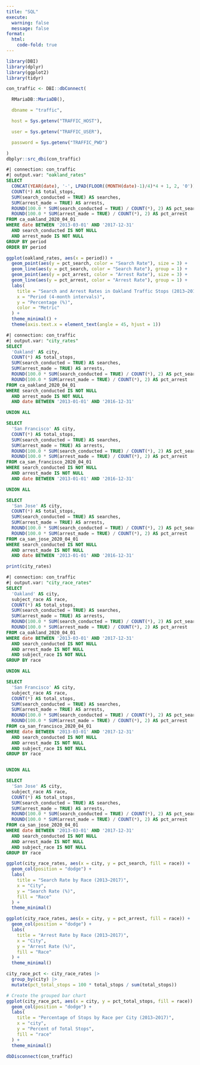 ```yaml
---
title: "SQL"
execute: 
  warning: false
  message: false
format:
  html: 
    code-fold: true
---
```


```r
library(DBI)
library(dplyr)
library(ggplot2)
library(tidyr)

con_traffic <- DBI::dbConnect(

  RMariaDB::MariaDB(),

  dbname = "traffic",

  host = Sys.getenv("TRAFFIC_HOST"),

  user = Sys.getenv("TRAFFIC_USER"),

  password = Sys.getenv("TRAFFIC_PWD")

)
dbplyr::src_dbi(con_traffic)
```



```sql
#| connection: con_traffic
#| output.var: "oakland_rates"
SELECT
  CONCAT(YEAR(date), '-', LPAD(FLOOR((MONTH(date)-1)/4)*4 + 1, 2, '0')) AS period,
  COUNT(*) AS total_stops,
  SUM(search_conducted = TRUE) AS searches,
  SUM(arrest_made = TRUE) AS arrests,
  ROUND(100.0 * SUM(search_conducted = TRUE) / COUNT(*), 2) AS pct_search,
  ROUND(100.0 * SUM(arrest_made = TRUE) / COUNT(*), 2) AS pct_arrest
FROM ca_oakland_2020_04_01
WHERE date BETWEEN '2013-03-01' AND '2017-12-31'
  AND search_conducted IS NOT NULL
  AND arrest_made IS NOT NULL
GROUP BY period
ORDER BY period
```

```r
ggplot(oakland_rates, aes(x = period)) +
  geom_point(aes(y = pct_search, color = "Search Rate"), size = 3) +
  geom_line(aes(y = pct_search, color = "Search Rate"), group = 1) +
  geom_point(aes(y = pct_arrest, color = "Arrest Rate"), size = 3) +
  geom_line(aes(y = pct_arrest, color = "Arrest Rate"), group = 1) +
  labs(
    title = "Search and Arrest Rates in Oakland Traffic Stops (2013–2017)",
    x = "Period (4-month intervals)",
    y = "Percentage (%)",
    color = "Metric"
  ) +
  theme_minimal() +
  theme(axis.text.x = element_text(angle = 45, hjust = 1))

```



```sql
#| connection: con_traffic
#| output.var: "city_rates"
SELECT
  'Oakland' AS city,
  COUNT(*) AS total_stops,
  SUM(search_conducted = TRUE) AS searches,
  SUM(arrest_made = TRUE) AS arrests,
  ROUND(100.0 * SUM(search_conducted = TRUE) / COUNT(*), 2) AS pct_search,
  ROUND(100.0 * SUM(arrest_made = TRUE) / COUNT(*), 2) AS pct_arrest
FROM ca_oakland_2020_04_01
WHERE search_conducted IS NOT NULL 
  AND arrest_made IS NOT NULL
  AND date BETWEEN '2013-01-01' AND '2016-12-31'

UNION ALL

SELECT
  'San Francisco' AS city,
  COUNT(*) AS total_stops,
  SUM(search_conducted = TRUE) AS searches,
  SUM(arrest_made = TRUE) AS arrests,
  ROUND(100.0 * SUM(search_conducted = TRUE) / COUNT(*), 2) AS pct_search,
  ROUND(100.0 * SUM(arrest_made = TRUE) / COUNT(*), 2) AS pct_arrest
FROM ca_san_francisco_2020_04_01
WHERE search_conducted IS NOT NULL 
  AND arrest_made IS NOT NULL
  AND date BETWEEN '2013-01-01' AND '2016-12-31'

UNION ALL

SELECT
  'San Jose' AS city,
  COUNT(*) AS total_stops,
  SUM(search_conducted = TRUE) AS searches,
  SUM(arrest_made = TRUE) AS arrests,
  ROUND(100.0 * SUM(search_conducted = TRUE) / COUNT(*), 2) AS pct_search,
  ROUND(100.0 * SUM(arrest_made = TRUE) / COUNT(*), 2) AS pct_arrest
FROM ca_san_jose_2020_04_01
WHERE search_conducted IS NOT NULL 
  AND arrest_made IS NOT NULL
  AND date BETWEEN '2013-01-01' AND '2016-12-31'

```

```r
print(city_rates)
```


```sql
#| connection: con_traffic
#| output.var: "city_race_rates"
SELECT
  'Oakland' AS city,
  subject_race AS race,
  COUNT(*) AS total_stops,
  SUM(search_conducted = TRUE) AS searches,
  SUM(arrest_made = TRUE) AS arrests,
  ROUND(100.0 * SUM(search_conducted = TRUE) / COUNT(*), 2) AS pct_search,
  ROUND(100.0 * SUM(arrest_made = TRUE) / COUNT(*), 2) AS pct_arrest
FROM ca_oakland_2020_04_01
WHERE date BETWEEN '2013-03-01' AND '2017-12-31'
  AND search_conducted IS NOT NULL
  AND arrest_made IS NOT NULL
  AND subject_race IS NOT NULL
GROUP BY race

UNION ALL

SELECT
  'San Francisco' AS city,
  subject_race AS race,
  COUNT(*) AS total_stops,
  SUM(search_conducted = TRUE) AS searches,
  SUM(arrest_made = TRUE) AS arrests,
  ROUND(100.0 * SUM(search_conducted = TRUE) / COUNT(*), 2) AS pct_search,
  ROUND(100.0 * SUM(arrest_made = TRUE) / COUNT(*), 2) AS pct_arrest
FROM ca_san_francisco_2020_04_01
WHERE date BETWEEN '2013-03-01' AND '2017-12-31'
  AND search_conducted IS NOT NULL
  AND arrest_made IS NOT NULL
  AND subject_race IS NOT NULL
GROUP BY race


UNION ALL

SELECT
  'San Jose' AS city,
  subject_race AS race,
  COUNT(*) AS total_stops,
  SUM(search_conducted = TRUE) AS searches,
  SUM(arrest_made = TRUE) AS arrests,
  ROUND(100.0 * SUM(search_conducted = TRUE) / COUNT(*), 2) AS pct_search,
  ROUND(100.0 * SUM(arrest_made = TRUE) / COUNT(*), 2) AS pct_arrest
FROM ca_san_jose_2020_04_01
WHERE date BETWEEN '2013-03-01' AND '2017-12-31'
  AND search_conducted IS NOT NULL
  AND arrest_made IS NOT NULL
  AND subject_race IS NOT NULL
GROUP BY race
```

```r
ggplot(city_race_rates, aes(x = city, y = pct_search, fill = race)) +
  geom_col(position = "dodge") +
  labs(
    title = "Search Rate by Race (2013–2017)",
    x = "City",
    y = "Search Rate (%)",
    fill = "Race"
  ) +
  theme_minimal()

```


```r
ggplot(city_race_rates, aes(x = city, y = pct_arrest, fill = race)) +
  geom_col(position = "dodge") +
  labs(
    title = "Arrest Rate by Race (2013–2017)",
    x = "City",
    y = "Arrest Rate (%)",
    fill = "Race"
  ) +
  theme_minimal()

```


```r
city_race_pct <- city_race_rates |>
  group_by(city) |>
  mutate(pct_total_stops = 100 * total_stops / sum(total_stops))

# Create the grouped bar chart
ggplot(city_race_pct, aes(x = city, y = pct_total_stops, fill = race)) +
  geom_col(position = "dodge") +
  labs(
    title = "Percentage of Stops by Race per City (2013–2017)",
    x = "city",
    y = "Percent of Total Stops",
    fill = "race"
  ) +
  theme_minimal()

```




```r
dbDisconnect(con_traffic)
```









